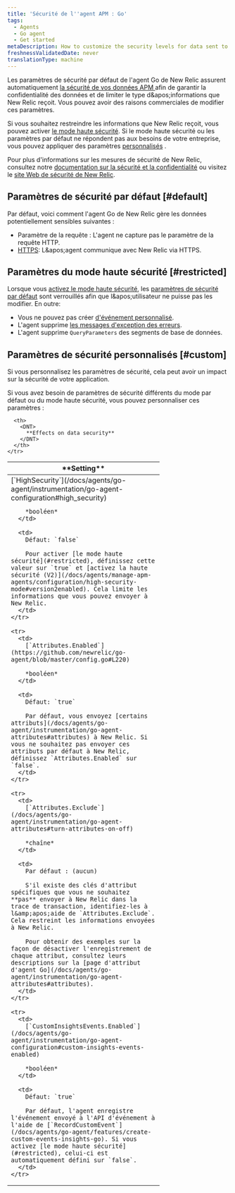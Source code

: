 ```yaml
---
title: 'Sécurité de l''agent APM : Go'
tags:
  - Agents
  - Go agent
  - Get started
metaDescription: How to customize the security levels for data sent to New Relic from your Go app.
freshnessValidatedDate: never
translationType: machine
---
```


Les paramètres de sécurité par défaut de l'agent Go de New Relic assurent automatiquement [la sécurité de vos données APM ](/docs/using-new-relic/new-relic-security/security/apm-agent-data-security)afin de garantir la confidentialité des données et de limiter le type d&amp;apos;informations que New Relic reçoit. Vous pouvez avoir des raisons commerciales de modifier ces paramètres.

Si vous souhaitez restreindre les informations que New Relic reçoit, vous pouvez activer [le mode haute sécurité](#restricted). Si le mode haute sécurité ou les paramètres par défaut ne répondent pas aux besoins de votre entreprise, vous pouvez appliquer des paramètres [personnalisés](#custom) .

Pour plus d'informations sur les mesures de sécurité de New Relic, consultez notre [documentation sur la sécurité et la confidentialité](/docs/using-new-relic/new-relic-security/security/security-matters-data-privacy-new-relic) ou visitez le [site Web de sécurité de New Relic](https://newrelic.com/security).

## Paramètres de sécurité par défaut [#default]

Par défaut, voici comment l'agent Go de New Relic gère les données potentiellement sensibles suivantes :

* Paramètre de la requête : L'agent ne capture pas le paramètre de la requête HTTP.
* [HTTPS](/docs/agents/go-agent/instrumentation/go-agent-configuration#use-tls): L&amp;apos;agent communique avec New Relic via HTTPS.

## Paramètres du mode haute sécurité [#restricted]

Lorsque vous [activez le mode haute sécurité](/docs/agents/go-agent/instrumentation/go-agent-configuration#high_security), les [paramètres de sécurité par défaut](#default) sont verrouillés afin que l&amp;apos;utilisateur ne puisse pas les modifier. En outre:

* Vous ne pouvez pas créer [d'événement personnalisé](/docs/agents/go-agent/features/create-custom-events-insights-go).
* L'agent supprime [les messages d'exception des erreurs](https://github.com/newrelic/go-agent/blob/master/GUIDE.md#error-reporting).
* L'agent supprime `QueryParameters` des segments de base de données.

## Paramètres de sécurité personnalisés [#custom]

<Callout variant="caution">
  Si vous personnalisez les paramètres de sécurité, cela peut avoir un impact sur la sécurité de votre application.
</Callout>

Si vous avez besoin de paramètres de sécurité différents du mode par défaut ou du mode haute sécurité, vous pouvez personnaliser ces paramètres :

<table>
  <thead>
    <tr>
      <th width="330px">
        <DNT>
          **Setting**
        </DNT>
      </th>

      <th>
        <DNT>
          **Effects on data security**
        </DNT>
      </th>
    </tr>
  </thead>

  <tbody>
    <tr>
      <td>
        [`HighSecurity`](/docs/agents/go-agent/instrumentation/go-agent-configuration#high_security)

        *booléen*
      </td>

      <td>
        Défaut: `false`

        Pour activer [le mode haute sécurité](#restricted), définissez cette valeur sur `true` et [activez la haute sécurité (V2)](/docs/agents/manage-apm-agents/configuration/high-security-mode#version2enabled). Cela limite les informations que vous pouvez envoyer à New Relic.
      </td>
    </tr>

    <tr>
      <td>
        [`Attributes.Enabled`](https://github.com/newrelic/go-agent/blob/master/config.go#L220)

        *booléen*
      </td>

      <td>
        Défaut: `true`

        Par défaut, vous envoyez [certains attributs](/docs/agents/go-agent/instrumentation/go-agent-attributes#attributes) à New Relic. Si vous ne souhaitez pas envoyer ces attributs par défaut à New Relic, définissez `Attributes.Enabled` sur `false`.
      </td>
    </tr>

    <tr>
      <td>
        [`Attributes.Exclude`](/docs/agents/go-agent/instrumentation/go-agent-attributes#turn-attributes-on-off)

        *chaîne*
      </td>

      <td>
        Par défaut : (aucun)

        S'il existe des clés d'attribut spécifiques que vous ne souhaitez **pas** envoyer à New Relic dans la trace de transaction, identifiez-les à l&amp;apos;aide de `Attributes.Exclude`. Cela restreint les informations envoyées à New Relic.

        Pour obtenir des exemples sur la façon de désactiver l'enregistrement de chaque attribut, consultez leurs descriptions sur la [page d'attribut d'agent Go](/docs/agents/go-agent/instrumentation/go-agent-attributes#attributes).
      </td>
    </tr>

    <tr>
      <td>
        [`CustomInsightsEvents.Enabled`](/docs/agents/go-agent/instrumentation/go-agent-configuration#custom-insights-events-enabled)

        *booléen*
      </td>

      <td>
        Défaut: `true`

        Par défaut, l'agent enregistre l'événement envoyé à l'API d'événement à l'aide de [`RecordCustomEvent`](/docs/agents/go-agent/features/create-custom-events-insights-go). Si vous activez [le mode haute sécurité](#restricted), celui-ci est automatiquement défini sur `false`.
      </td>
    </tr>
  </tbody>
</table>